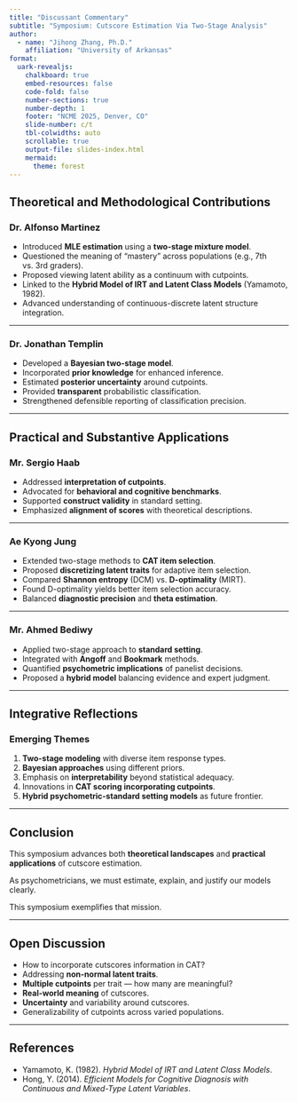 ```yaml
---
title: "Discussant Commentary"
subtitle: "Symposium: Cutscore Estimation Via Two-Stage Analysis"
author: 
  - name: "Jihong Zhang, Ph.D."
    affiliation: "University of Arkansas"
format: 
  uark-revealjs:
    chalkboard: true
    embed-resources: false
    code-fold: false
    number-sections: true
    number-depth: 1
    footer: "NCME 2025, Denver, CO"
    slide-number: c/t
    tbl-colwidths: auto
    scrollable: true
    output-file: slides-index.html
    mermaid:
      theme: forest  
---
```



## Theoretical and Methodological Contributions

### Dr. Alfonso Martinez

- Introduced **MLE estimation** using a **two-stage mixture model**.
- Questioned the meaning of "mastery" across populations (e.g., 7th vs. 3rd graders).
- Proposed viewing latent ability as a continuum with cutpoints.
- Linked to the **Hybrid Model of IRT and Latent Class Models** (Yamamoto, 1982).
- Advanced understanding of continuous-discrete latent structure integration.

---

### Dr. Jonathan Templin

- Developed a **Bayesian two-stage model**.
- Incorporated **prior knowledge** for enhanced inference.
- Estimated **posterior uncertainty** around cutpoints.
- Provided **transparent** probabilistic classification.
- Strengthened defensible reporting of classification precision.

---

## Practical and Substantive Applications

### Mr. Sergio Haab

- Addressed **interpretation of cutpoints**.
- Advocated for **behavioral and cognitive benchmarks**.
- Supported **construct validity** in standard setting.
- Emphasized **alignment of scores** with theoretical descriptions.

---

### Ae Kyong Jung

- Extended two-stage methods to **CAT item selection**.
- Proposed **discretizing latent traits** for adaptive item selection.
- Compared **Shannon entropy** (DCM) vs. **D-optimality** (MIRT).
- Found D-optimality yields better item selection accuracy.
- Balanced **diagnostic precision** and **theta estimation**.

---

### Mr. Ahmed Bediwy

- Applied two-stage approach to **standard setting**.
- Integrated with **Angoff** and **Bookmark** methods.
- Quantified **psychometric implications** of panelist decisions.
- Proposed a **hybrid model** balancing evidence and expert judgment.

---

## Integrative Reflections

### Emerging Themes

1. **Two-stage modeling** with diverse item response types.
2. **Bayesian approaches** using different priors.
3. Emphasis on **interpretability** beyond statistical adequacy.
4. Innovations in **CAT scoring incorporating cutpoints**.
5. **Hybrid psychometric-standard setting models** as future frontier.

---

## Conclusion

This symposium advances both **theoretical landscapes** and **practical applications** of cutscore estimation.

As psychometricians, we must estimate, explain, and justify our models clearly.

This symposium exemplifies that mission.

---

## Open Discussion

- How to incorporate cutscores information in CAT?
- Addressing **non-normal latent traits**.
- **Multiple cutpoints** per trait — how many are meaningful?
- **Real-world meaning** of cutscores.
- **Uncertainty** and variability around cutscores.
- Generalizability of cutpoints across varied populations.

---

## References

- Yamamoto, K. (1982). *Hybrid Model of IRT and Latent Class Models*.  
- Hong, Y. (2014). *Efficient Models for Cognitive Diagnosis with Continuous and Mixed-Type Latent Variables*.

